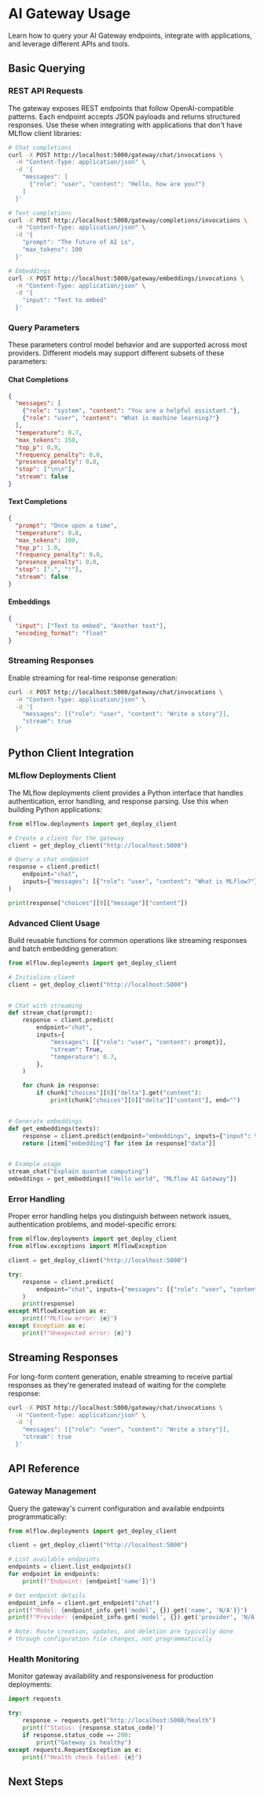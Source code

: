 # AI Gateway Usage


Learn how to query your AI Gateway endpoints, integrate with applications, and leverage different APIs and tools.

## Basic Querying

### REST API Requests

The gateway exposes REST endpoints that follow OpenAI-compatible patterns. Each endpoint accepts JSON payloads and returns structured responses. Use these when integrating with applications that don't have MLflow client libraries:

```bash
# Chat completions
curl -X POST http://localhost:5000/gateway/chat/invocations \
  -H "Content-Type: application/json" \
  -d '{
    "messages": [
      {"role": "user", "content": "Hello, how are you?"}
    ]
  }'

# Text completions
curl -X POST http://localhost:5000/gateway/completions/invocations \
  -H "Content-Type: application/json" \
  -d '{
    "prompt": "The future of AI is",
    "max_tokens": 100
  }'

# Embeddings
curl -X POST http://localhost:5000/gateway/embeddings/invocations \
  -H "Content-Type: application/json" \
  -d '{
    "input": "Text to embed"
  }'
```

### Query Parameters

These parameters control model behavior and are supported across most providers. Different models may support different subsets of these parameters:

#### Chat Completions

```json
{
  "messages": [
    {"role": "system", "content": "You are a helpful assistant."},
    {"role": "user", "content": "What is machine learning?"}
  ],
  "temperature": 0.7,
  "max_tokens": 150,
  "top_p": 0.9,
  "frequency_penalty": 0.0,
  "presence_penalty": 0.0,
  "stop": ["\n\n"],
  "stream": false
}
```

#### Text Completions

```json
{
  "prompt": "Once upon a time",
  "temperature": 0.8,
  "max_tokens": 100,
  "top_p": 1.0,
  "frequency_penalty": 0.0,
  "presence_penalty": 0.0,
  "stop": [".", "!"],
  "stream": false
}
```

#### Embeddings

```json
{
  "input": ["Text to embed", "Another text"],
  "encoding_format": "float"
}
```

### Streaming Responses

Enable streaming for real-time response generation:

```bash
curl -X POST http://localhost:5000/gateway/chat/invocations \
  -H "Content-Type: application/json" \
  -d '{
    "messages": [{"role": "user", "content": "Write a story"}],
    "stream": true
  }'
```

## Python Client Integration

### MLflow Deployments Client

The MLflow deployments client provides a Python interface that handles authentication, error handling, and response parsing. Use this when building Python applications:

```python
from mlflow.deployments import get_deploy_client

# Create a client for the gateway
client = get_deploy_client("http://localhost:5000")

# Query a chat endpoint
response = client.predict(
    endpoint="chat",
    inputs={"messages": [{"role": "user", "content": "What is MLflow?"}]},
)

print(response["choices"][0]["message"]["content"])
```

### Advanced Client Usage

Build reusable functions for common operations like streaming responses and batch embedding generation:

```python
from mlflow.deployments import get_deploy_client

# Initialize client
client = get_deploy_client("http://localhost:5000")


# Chat with streaming
def stream_chat(prompt):
    response = client.predict(
        endpoint="chat",
        inputs={
            "messages": [{"role": "user", "content": prompt}],
            "stream": True,
            "temperature": 0.7,
        },
    )

    for chunk in response:
        if chunk["choices"][0]["delta"].get("content"):
            print(chunk["choices"][0]["delta"]["content"], end="")


# Generate embeddings
def get_embeddings(texts):
    response = client.predict(endpoint="embeddings", inputs={"input": texts})
    return [item["embedding"] for item in response["data"]]


# Example usage
stream_chat("Explain quantum computing")
embeddings = get_embeddings(["Hello world", "MLflow AI Gateway"])
```

### Error Handling

Proper error handling helps you distinguish between network issues, authentication problems, and model-specific errors:

```python
from mlflow.deployments import get_deploy_client
from mlflow.exceptions import MlflowException

client = get_deploy_client("http://localhost:5000")

try:
    response = client.predict(
        endpoint="chat", inputs={"messages": [{"role": "user", "content": "Hello"}]}
    )
    print(response)
except MlflowException as e:
    print(f"MLflow error: {e}")
except Exception as e:
    print(f"Unexpected error: {e}")
```

## Streaming Responses

For long-form content generation, enable streaming to receive partial responses as they're generated instead of waiting for the complete response:

```bash
curl -X POST http://localhost:5000/gateway/chat/invocations \
  -H "Content-Type: application/json" \
  -d '{
    "messages": [{"role": "user", "content": "Write a story"}],
    "stream": true
  }'
```

## API Reference

### Gateway Management

Query the gateway's current configuration and available endpoints programmatically:

```python
from mlflow.deployments import get_deploy_client

client = get_deploy_client("http://localhost:5000")

# List available endpoints
endpoints = client.list_endpoints()
for endpoint in endpoints:
    print(f"Endpoint: {endpoint['name']}")

# Get endpoint details
endpoint_info = client.get_endpoint("chat")
print(f"Model: {endpoint_info.get('model', {}).get('name', 'N/A')}")
print(f"Provider: {endpoint_info.get('model', {}).get('provider', 'N/A')}")

# Note: Route creation, updates, and deletion are typically done
# through configuration file changes, not programmatically
```

### Health Monitoring

Monitor gateway availability and responsiveness for production deployments:

```python
import requests

try:
    response = requests.get("http://localhost:5000/health")
    print(f"Status: {response.status_code}")
    if response.status_code == 200:
        print("Gateway is healthy")
except requests.RequestException as e:
    print(f"Health check failed: {e}")
```

## Next Steps

<TilesGrid>
  <TileCard
    icon={Settings}
    title="Integration Guide"
    description="Integrate with applications, frameworks, and production systems"
    href="/genai/governance/ai-gateway/integration"
    linkText="Learn integrations →"
  />
  <TileCard
    icon={Book}
    title="Tutorial"
    description="Complete step-by-step walkthrough from setup to deployment"
    href="/genai/governance/ai-gateway/guides"
    linkText="Follow tutorial →"
  />
  <TileCard
    icon={Home}
    title="Configuration Guide"
    description="Learn how to configure providers and advanced settings"
    href="/genai/governance/ai-gateway/configuration"
    linkText="Configure providers →"
  />
</TilesGrid>
